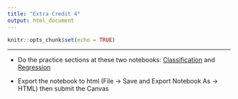 ```yaml
---
title: "Extra Credit 4"
output: html_document
---
```


```r
knitr::opts_chunk$set(echo = TRUE)
```

---

- Do the practice sections at these two notebooks: [Classification](https://bryantstats.github.io/math460/python/lasso_classification_fa21.html) and [Regression](https://bryantstats.github.io/math460/python/lasso_regression_practice.html)

- Export the notebook to html (File -> Save and Export Notebook As -> HTML) then submit the Canvas